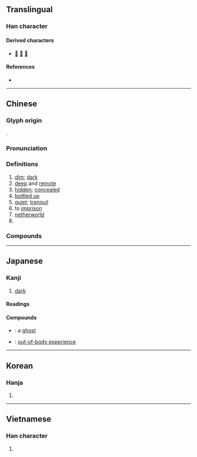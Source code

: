 {{also|凼}}
{{character info/new}}
==Translingual==

===Han character===
{{Han char|rn=52|rad=幺|as=06|sn=9|four=22770|canj=UVII|ids=⿻山𢆶}}

====Derived characters====
* [[𧍘]] [[𢇑]] [[𢇕]]

====References====
* {{Han ref|kx=0342.120|dkj=09205|dj=0651.100|hdz=21094.080|uh=5E7D|ud=24189|bh=ABD5|bd=43989}}

----

==Chinese==
{{zh-forms}}

===Glyph origin===
{{Han etym}}
{{Han compound|𢆶|山|ls=psc}}.

===Pronunciation===
{{zh-pron
|m=yōu
|m-s=
|c=jau1
|c-t=
|g=
|h=pfs=
|j=
|mb=iú
|md=hiŭ
|mn=iu
|mn-t=hiun1/hiu1
|w=
|x=
|mc=y
|oc=y
|cat=a,v,n,pn
}}

===Definitions===
{{zh-hanzi}}

# [[dim]]; [[dark]]
# [[deep]] and [[remote]]
# [[hidden]]; [[concealed]]
# [[bottled up]]
# [[quiet]]; [[tranquil]]
# to [[imprison]]
# [[netherworld]]
# {{surname|lang=zh}}

===Compounds===
{{zh-der|九幽|幽獨|幽靈人口|幽明異路|幽殺|幽夢影|幽厲|幽冥戒|幽雅|尋幽|尋幽訪勝|幽默感|下喬入幽|幽軋|幽真|幽囚受辱|幽都|幽閒|思古幽情|幽期密約|幽宮|幽篁|弔古尋幽|幽默|幽魂|幽香|幽顯異途|幽靜|幽靈車|幽靈|幽闥|幽門|幽邃|幽遠|幽趣|幽谷|幽襟|幽美|幽眇|幽特貝|幽浮|幽流|幽棲巖谷|幽期|幽會|幽昧|幽明|幽敻|幽房|幽憤|幽憂|幽思|幽幽|幽州|幽巖|幽居|幽寂|幽嫻|幽婚|幽天|幽囚|幽咽|幽叢|幽冥地府|幽冥|幽深|幽險|幽微|幽禁|幽蔽|幽客|幽途|八幽|幽蘭|幽情|周幽王|幽庸|幽人|幽明錄|幽暗|幽若|幽閉|幽敞|幽婉|俯遂幽眇|幽絕|幽怨|探幽索隱|清幽|窮幽極微|空谷幽蘭|探幽窮賾|曲徑通幽|懷古幽情|無幽不燭|考績幽明|黜陟幽明|黑色幽默|通幽洞微|闡幽|訪古尋幽|藪幽}}

----

==Japanese==

===Kanji===
{{ja-kanji|grade=c|rs=幺06}}

# [[dark]]

====Readings====
{{ja-readings
|goon=ゆう<いう
|kanon=ゆう<いう
|kun=かす-か
}}

====Compounds====
{{der-top|Compounds}}
* {{ja-r|幽霊|ゆうれい}}: a [[ghost]]
* {{ja-r|幽体 離%脱|ゆうたい り%だつ}}: [[out-of-body experience]]
{{der-bottom}}

----

==Korean==

===Hanja===
{{ko-hanja|hangeul=유|rv=yu|mr=yu}}

# {{defn|lang=ko|sort=幺06}}

----

==Vietnamese==

===Han character===
{{vi-hantu|[[u]], [[ù]]|rs=幺06}}

# {{defn|lang=vi|sort=幺06}}